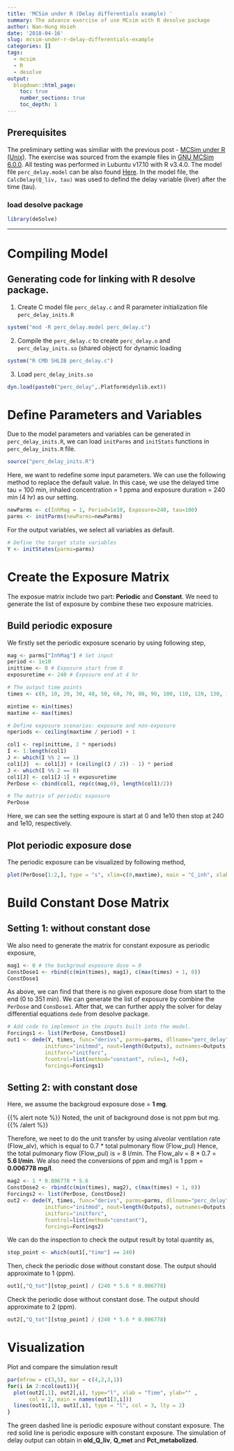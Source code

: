 ```yaml
---
title: 'MCSim under R (Delay differentials example) '
summary: The advance exercise of use MCsim with R desolve package 
author: Nan-Hung Hsieh
date: '2018-04-16'
slug: mcsim-under-r-delay-differentials-example
categories: []
tags:
  - mcsim
  - R
  - desolve
output:
  blogdown::html_page:
    toc: true
    number_sections: true
    toc_depth: 1
---
```


## Prerequisites

The preliminary setting was similiar with the previous post - [MCSim under R (Unix)](https://nanhung.rbind.io/post/mcsim-under-r-unix/). The exercise was sourced from the example files in [GNU MCSim 6.0.0](http://ftp.gnu.org/gnu/mcsim/). All testing was performed in Lubuntu v17.10 with R v3.4.0. The model file `perc_delay.model` can be also found [Here](https://nanhung.rbind.io/post/perc_delay.model). In the model file, the `CalcDelay(Q_liv, tau)` was used to defind the delay variable (liver) after the time (tau). 

### load desolve package
```R
library(deSolve)
```

---

# Compiling Model
## Generating code for linking with R desolve package.
1. Create C model file `perc_delay.c` and R parameter initialization file `perc_delay_inits.R`

```R
system("mod -R perc_delay.model perc_delay.c") 
```

2. Compile the `perc_delay.c` to create `perc_delay.o` and `perc_delay_inits.so` (shared object) for dynamic loading

```R
system("R CMD SHLIB perc_delay.c") 
```

3. Load `perc_delay_inits.so`

```R
dyn.load(paste0("perc_delay",.Platform$dynlib.ext)) 
```

# Define Parameters and Variables

Due to the model parameters and variables can be generated in `perc_delay_inits.R`, we can load `initParms` and `initStats` functions in `perc_delay_inits.R` file.

```R
source("perc_delay_inits.R") 
```

Here, we want to redefine some input parameters. We can use the following method to replace the default value. In this case, we use the delayed time tau = 100 min, inhaled concentration = 1 ppma and exposure duration = 240 min (4 hr) as our setting.

```R
newParms <- c(InhMag = 1, Period=1e10, Exposure=240, tau=100)
parms <- initParms(newParms=newParms)
```

For the output variables, we select all variables as default.

```R
# Define the target state variables
Y <- initStates(parms=parms)
```

# Create the Exposure Matrix
The exposue matrix include two part: **Periodic** and **Constant**. We need to generate the list of exposure by combine these two exposure matricies.

## Build periodic exposure
We firstly set the periodic exposure scenario by using following step,

```R
mag <- parms["InhMag"] # Set input
period <- 1e10
inittime <- 0 # Exposure start from 0
exposuretime <- 240 # Exposure end at 4 hr

# The output time points
times <- c(0, 10, 20, 30, 40, 50, 60, 70, 80, 90, 100, 110, 120, 130, 140, 150, 160, 170, 180, 190, 200, 210, 220, 230, 239.99, 240, 250, 260, 270, 280, 290, 300, 310, 320, 330, 339.9, 340, 350) 

mintime <- min(times)
maxtime <- max(times)

# Define exposure scenarios: exposure and non-exposure
nperiods <- ceiling(maxtime / period) + 1 

col1 <- rep(inittime, 2 * nperiods)
I <- 1:length(col1)
J <- which(I %% 2 == 1)
col1[J]  <- col1[J] + (ceiling((J / 2)) - 1) * period
J <- which(I %% 2 == 0)
col1[J] <- col1[J-1] + exposuretime
PerDose <- cbind(col1, rep(c(mag,0), length(col1)/2))

# The matrix of periodic exposure
PerDose
```
Here, we can see the setting expoure is start at 0 and 1e10 then stop at 240 and 1e10, respectively.

## Plot periodic exposure dose
The periodic exposure can be visualized by following method,  
```R
plot(PerDose[1:2,], type = "s", xlim=c(0,maxtime), main = "C_inh", xlab = "Time (min)")
```

# Build Constant Dose Matrix
## Setting 1: without constant dose
We also need to generate the matrix for constant exposure as periodic exposure,

```R
mag1 <- 0 # the backgroud exposure dose = 0
ConstDose1 <- rbind(c(min(times), mag1), c(max(times) + 1, 0))
ConstDose1
```
As above, we can find that there is no given exposure dose from start to the end (0 to 351 min). We can generate the list of exposure by combine the `PerDose` and `ConsDose1`. After that, we can further apply the solver for delay differential equations `dede` from desolve package.

```R
# Add code to implement in the inputs built into the model.
Forcings1 <- list(PerDose, ConstDose1)
out1 <- dede(Y, times, func="derivs", parms=parms, dllname="perc_delay",
            initfunc="initmod", nout=length(Outputs), outnames=Outputs,
            initforc="initforc",
            fcontrol=list(method="constant", rule=1, f=0),
            forcings=Forcings1)
```

## Setting 2: with constant dose
Here, we assume the backgroud exposure dose = **1 mg**.

{{% alert note %}}
Noted, the unit of background dose is not ppm but mg. 
{{% /alert %}}

Therefore, we neet to do the unit transfer by using alveolar ventilation rate (Flow_alv), which is equal to 0.7 * total pulmonary flow (Flow_pul) 
Hence, the total pulmonary flow (Flow_pul) is = 8 l/min. The Flow_alv = 8 \* 0.7 = **5.6 l/min**. We also need the conversions of ppm and mg/l is 1 ppm = **0.006778 mg/l**.

```R
mag2 <- 1 * 0.006778 * 5.6 
ConstDose2 <- rbind(c(min(times), mag2), c(max(times) + 1, 0))
Forcings2 <- list(PerDose, ConstDose2)
out2 <- dede(Y, times, func="derivs", parms=parms, dllname="perc_delay",
            initfunc="initmod", nout=length(Outputs), outnames=Outputs,
            initforc="initforc",
            fcontrol=list(method="constant"),
            forcings=Forcings2)
```

We can do the inspection to check the output result by total quantity as, 

```R
stop_point <- which(out1[,"time"] == 240)
```

Then, check the periodic dose without constant dose. The output should approximate to 1 (ppm).

```R
out1[,"Q_tot"][stop_point] / (240 * 5.6 * 0.006778) 
```

Check the periodic dose without constant dose. The output should approximate to 2 (ppm).

```R
out2[,"Q_tot"][stop_point] / (240 * 5.6 * 0.006778)
```

# Visualization
Plot and compare the simulation result

```R
par(mfrow = c(3,5), mar = c(4,2,3,1))
for(i in 2:ncol(out1)){
  plot(out2[,1], out2[,i], type="l", xlab = "Time", ylab="" , 
       col = 2, main = names(out1[3,i])) 
  lines(out1[,1], out1[,i], type = "l", col = 3, lty = 2)
}
```

The green dashed line is periodic exposure without constant exposure. The red solid line is periodic exposure with constant exposure. The simulation of delay output can obtain in **old_Q_liv**, **Q_met** and **Pct_metabolized**. 

